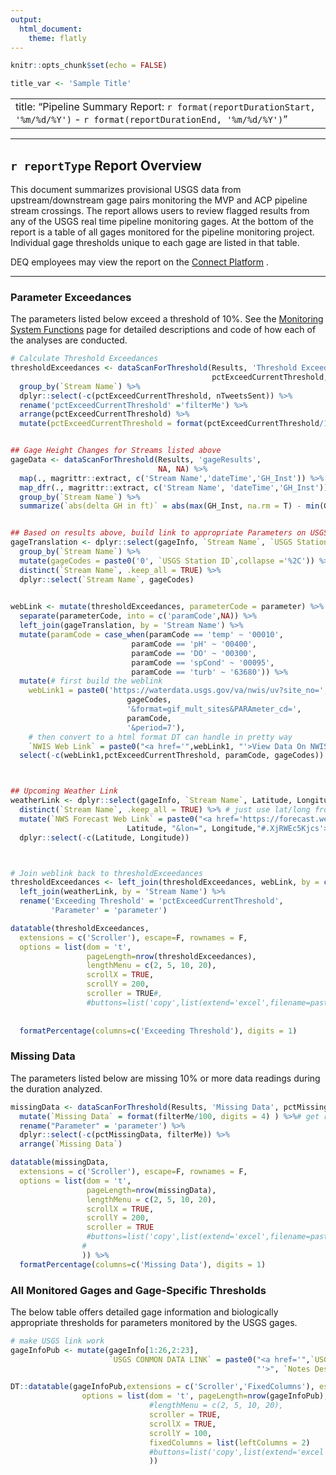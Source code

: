 ```yaml
---
output: 
  html_document:
    theme: flatly
---
```


```r
knitr::opts_chunk$set(echo = FALSE)

```

```r
title_var <- 'Sample Title'
```

---
title: "Pipeline Summary Report: `r format(reportDurationStart, '%m/%d/%Y')` - `r format(reportDurationEnd, '%m/%d/%Y')`"
---

***

## `r reportType` Report Overview

This document summarizes provisional USGS data from upstream/downstream gage pairs monitoring the MVP and ACP pipeline stream crossings. The report allows users to review flagged results from any of the USGS real time pipeline monitoring gages. At the bottom of the report is a table of all gages monitored for the pipeline monitoring project. Individual gage thresholds unique to each gage are listed in that table.

DEQ employees may view the report on the [Connect Platform](http://deq-rstudio-prod.cov.virginia.gov/rsconnect/PipelineSummaryReport/PipelineSummaryReport.html) .

***


### Parameter Exceedances 

The parameters listed below exceed a threshold of 10%. See the [Monitoring System Functions](http://deq-rstudio-prod.cov.virginia.gov:3939/PipelineMonitoringFunctions/parameterFunctions.html) page for detailed descriptions and code of how each of the analyses are conducted.

```r
# Calculate Threshold Exceedances
thresholdExceedances <- dataScanForThreshold(Results, 'Threshold Exceedances', 
                                             pctExceedCurrentThreshold, 10) %>%
  group_by(`Stream Name`) %>%
  dplyr::select(-c(pctExceedCurrentThreshold, nTweetsSent)) %>%
  rename('pctExceedCurrentThreshold' ='filterMe') %>%
  arrange(pctExceedCurrentThreshold) %>%
  mutate(pctExceedCurrentThreshold = format(pctExceedCurrentThreshold/100, digits = 4) )# get ready for DT


## Gage Height Changes for Streams listed above
gageData <- dataScanForThreshold(Results, 'gageResults', 
                                 NA, NA) %>%
  map(., magrittr::extract, c('Stream Name','dateTime','GH_Inst')) %>%
  map_dfr(., magrittr::extract, c('Stream Name', 'dateTime','GH_Inst')) %>%
  group_by(`Stream Name`) %>%
  summarize(`abs(delta GH in ft)` = abs(max(GH_Inst, na.rm = T) - min(GH_Inst, na.rm = T))) 


## Based on results above, build link to appropriate Parameters on USGS
gageTranslation <- dplyr::select(gageInfo, `Stream Name`, `USGS Station ID`) %>%
  group_by(`Stream Name`) %>%
  mutate(gageCodes = paste0('0', `USGS Station ID`,collapse ='%2C')) %>%
  distinct(`Stream Name`, .keep_all = TRUE) %>%
  dplyr::select(`Stream Name`, gageCodes)
  

webLink <- mutate(thresholdExceedances, parameterCode = parameter) %>% # duplicate column for joining later
  separate(parameterCode, into = c('paramCode',NA)) %>%
  left_join(gageTranslation, by = 'Stream Name') %>%
  mutate(paramCode = case_when(paramCode == 'temp' ~ '00010', 
                           paramCode == 'pH' ~ '00400', 
                           paramCode == 'DO' ~ '00300',
                           paramCode == 'spCond' ~ '00095', 
                           paramCode == 'turb' ~ '63680')) %>%
  mutate(# first build the weblink
    webLink1 = paste0('https://waterdata.usgs.gov/va/nwis/uv?site_no=',
                          gageCodes,
                          '&format=gif_mult_sites&PARAmeter_cd=',
                          paramCode,
                          '&period=7'),
    # then convert to a html format DT can handle in pretty way
    `NWIS Web Link` = paste0("<a href='",webLink1, "'>View Data On NWIS</a>")) %>%
  select(-c(webLink1,pctExceedCurrentThreshold, paramCode, gageCodes))



## Upcoming Weather Link
weatherLink <- dplyr::select(gageInfo, `Stream Name`, Latitude, Longitude) %>%
  distinct(`Stream Name`, .keep_all = TRUE) %>% # just use lat/long from one gage
  mutate(`NWS Forecast Web Link` = paste0("<a href='https://forecast.weather.gov/MapClick.php?lat=",
                          Latitude, "&lon=", Longitude,"#.XjRWEc5Kjcs'>NWS 7-day Forecast</a>")) %>%
  dplyr::select(-c(Latitude, Longitude))



# Join weblink back to thresholdExceedances
thresholdExceedances <- left_join(thresholdExceedances, webLink, by = c('Stream Name', 'parameter')) %>%
  left_join(weatherLink, by = 'Stream Name') %>%
  rename('Exceeding Threshold' = 'pctExceedCurrentThreshold',
         'Parameter' = 'parameter')

```




```r
datatable(thresholdExceedances,
  extensions = c('Scroller'), escape=F, rownames = F,
  options = list(dom = 't',
                 pageLength=nrow(thresholdExceedances), 
                 lengthMenu = c(2, 5, 10, 20),
                 scrollX = TRUE,
                 scrollY = 200,
                 scroller = TRUE#,
                 #buttons=list('copy',list(extend='excel',filename=paste0(format(Sys.Date(),'%m-%d-%Y'),
                                                                         #'_thresholdExceedances'))
                                                                         )) %>%
  formatPercentage(columns=c('Exceeding Threshold'), digits = 1)

```



### Missing Data

The parameters listed below are missing 10% or more data readings during the duration analyzed.

```r
missingData <- dataScanForThreshold(Results, 'Missing Data', pctMissingData, 10) %>%
  mutate(`Missing Data` = format(filterMe/100, digits = 4) ) %>%# get ready for DT
  rename("Parameter" = 'parameter') %>% 
  dplyr::select(-c(pctMissingData, filterMe)) %>%
  arrange(`Missing Data`)

datatable(missingData,
  extensions = c('Scroller'), escape=F, rownames = F,
  options = list(dom = 't',
                 pageLength=nrow(missingData), 
                 lengthMenu = c(2, 5, 10, 20),
                 scrollX = TRUE,
                 scrollY = 200,
                 scroller = TRUE
                 #buttons=list('copy',list(extend='excel',filename=paste0(format(Sys.Date(),'%m-%d-%Y'),
                #                                                         '_missingData')))
                )) %>%
  formatPercentage(columns=c('Missing Data'), digits = 1)

```


### All Monitored Gages and Gage-Specific Thresholds

The below table offers detailed gage information and biologically appropriate thresholds for parameters monitored by the USGS gages.

```r
# make USGS link work
gageInfoPub <- mutate(gageInfo[1:26,2:23],
                      `USGS CONMON DATA LINK` = paste0("<a href='",`USGS CONMON DATA LINK`,
                                                       "'>", `Notes Description`," Gage Overview</a>"))

DT::datatable(gageInfoPub,extensions = c('Scroller','FixedColumns'), escape=F, rownames = F,
                options = list(dom = 't', pageLength=nrow(gageInfoPub), 
                               #lengthMenu = c(2, 5, 10, 20),
                               scroller = TRUE,
                               scrollX = TRUE,
                               scrollY = 100,
                               fixedColumns = list(leftColumns = 2)
                               #buttons=list('copy',list(extend='excel',filename='PipelineGageInfo'))
                               ))
```


